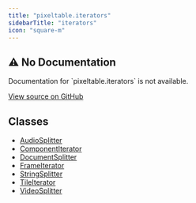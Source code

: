 ```yaml
---
title: "pixeltable.iterators"
sidebarTitle: "iterators"
icon: "square-m"
---
```


## ⚠️ No Documentation

<Warning>
Documentation for `pixeltable.iterators` is not available.
</Warning>

<a href="https://github.com/pixeltable/pixeltable/blob/main/pixeltable/iterators/__init__.py#L0" target="_blank">View source on GitHub</a>

## Classes

- [AudioSplitter](./audiosplitter)
- [ComponentIterator](./componentiterator)
- [DocumentSplitter](./documentsplitter)
- [FrameIterator](./frameiterator)
- [StringSplitter](./stringsplitter)
- [TileIterator](./tileiterator)
- [VideoSplitter](./videosplitter)

